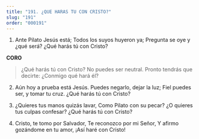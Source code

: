 ```yaml
---
title: "191. ¿QUE HARAS TU CON CRISTO?"
slug: "191"
order: "000191"
---
```

1. Ante Pilato Jesús está; Todos los suyos huyeron ya;
Pregunta se oye y ¿qué será?
¿Qué harás tú con Cristo?

**CORO**
>¿Qué harás tú con Cristo? No puedes ser neutral.
Pronto tendrás que decirte:
¿Conmigo qué hará él?

2. Aún hoy a prueba está Jesús. Puedes negarlo, dejar la luz;
Fiel puedes ser, y tomar tu cruz.
¿Qué harás tú con Cristo?

3. ¿Quieres tus manos quizás lavar, Como Pilato con su pecar?
¿O quieres tus culpas confesar?
¿Qué harás tú con Cristo?

4. Cristo, te tomo por Salvador, Te reconozco por mi Señor,
Y afirmo gozándome en tu amor,
¡Así haré con Cristo!